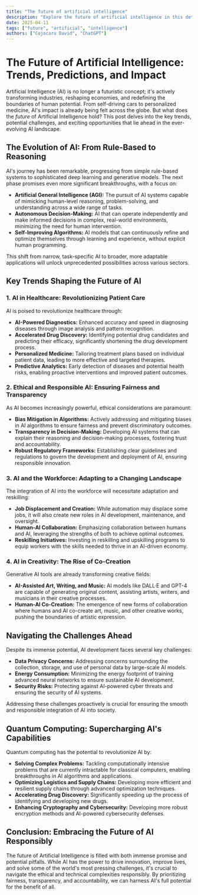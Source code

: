 ```yaml
---
title: "The future of artificial intelligence"
description: "Explore the future of artificial intelligence in this detailed guide, offering insights, strategies, and practical tips to enhance your understanding and application of the topic."
date: 2025-04-11
tags: ["future", "artificial", "intelligence"]
authors: ["Cojocaru David", "ChatGPT"]
---
```


# The Future of Artificial Intelligence: Trends, Predictions, and Impact

Artificial Intelligence (AI) is no longer a futuristic concept; it's actively transforming industries, reshaping economies, and redefining the boundaries of human potential. From self-driving cars to personalized medicine, AI's impact is already being felt across the globe. But what does the _future_ of Artificial Intelligence hold? This post delves into the key trends, potential challenges, and exciting opportunities that lie ahead in the ever-evolving AI landscape.

## The Evolution of AI: From Rule-Based to Reasoning

AI's journey has been remarkable, progressing from simple rule-based systems to sophisticated deep learning and generative models. The next phase promises even more significant breakthroughs, with a focus on:

- **Artificial General Intelligence (AGI):** The pursuit of AI systems capable of mimicking human-level reasoning, problem-solving, and understanding across a wide range of tasks.
- **Autonomous Decision-Making:** AI that can operate independently and make informed decisions in complex, real-world environments, minimizing the need for human intervention.
- **Self-Improving Algorithms:** AI models that can continuously refine and optimize themselves through learning and experience, without explicit human programming.

This shift from narrow, task-specific AI to broader, more adaptable applications will unlock unprecedented possibilities across various sectors.

## Key Trends Shaping the Future of AI

### 1. AI in Healthcare: Revolutionizing Patient Care

AI is poised to revolutionize healthcare through:

- **AI-Powered Diagnostics:** Enhanced accuracy and speed in diagnosing diseases through image analysis and pattern recognition.
- **Accelerated Drug Discovery:** Identifying potential drug candidates and predicting their efficacy, significantly shortening the drug development process.
- **Personalized Medicine:** Tailoring treatment plans based on individual patient data, leading to more effective and targeted therapies.
- **Predictive Analytics:** Early detection of diseases and potential health risks, enabling proactive interventions and improved patient outcomes.

### 2. Ethical and Responsible AI: Ensuring Fairness and Transparency

As AI becomes increasingly powerful, ethical considerations are paramount:

- **Bias Mitigation in Algorithms:** Actively addressing and mitigating biases in AI algorithms to ensure fairness and prevent discriminatory outcomes.
- **Transparency in Decision-Making:** Developing AI systems that can explain their reasoning and decision-making processes, fostering trust and accountability.
- **Robust Regulatory Frameworks:** Establishing clear guidelines and regulations to govern the development and deployment of AI, ensuring responsible innovation.

### 3. AI and the Workforce: Adapting to a Changing Landscape

The integration of AI into the workforce will necessitate adaptation and reskilling:

- **Job Displacement and Creation:** While automation may displace some jobs, it will also create new roles in AI development, maintenance, and oversight.
- **Human-AI Collaboration:** Emphasizing collaboration between humans and AI, leveraging the strengths of both to achieve optimal outcomes.
- **Reskilling Initiatives:** Investing in reskilling and upskilling programs to equip workers with the skills needed to thrive in an AI-driven economy.

### 4. AI in Creativity: The Rise of Co-Creation

Generative AI tools are already transforming creative fields:

- **AI-Assisted Art, Writing, and Music:** AI models like DALL·E and GPT-4 are capable of generating original content, assisting artists, writers, and musicians in their creative processes.
- **Human-AI Co-Creation:** The emergence of new forms of collaboration where humans and AI co-create art, music, and other creative works, pushing the boundaries of artistic expression.

## Navigating the Challenges Ahead

Despite its immense potential, AI development faces several key challenges:

- **Data Privacy Concerns:** Addressing concerns surrounding the collection, storage, and use of personal data by large-scale AI models.
- **Energy Consumption:** Minimizing the energy footprint of training advanced neural networks to ensure sustainable AI development.
- **Security Risks:** Protecting against AI-powered cyber threats and ensuring the security of AI systems.

Addressing these challenges proactively is crucial for ensuring the smooth and responsible integration of AI into society.

## Quantum Computing: Supercharging AI's Capabilities

Quantum computing has the potential to revolutionize AI by:

- **Solving Complex Problems:** Tackling computationally intensive problems that are currently intractable for classical computers, enabling breakthroughs in AI algorithms and applications.
- **Optimizing Logistics and Supply Chains:** Developing more efficient and resilient supply chains through advanced optimization techniques.
- **Accelerating Drug Discovery:** Significantly speeding up the process of identifying and developing new drugs.
- **Enhancing Cryptography and Cybersecurity:** Developing more robust encryption methods and AI-powered cybersecurity defenses.

## Conclusion: Embracing the Future of AI Responsibly

The future of Artificial Intelligence is filled with both immense promise and potential pitfalls. While AI has the power to drive innovation, improve lives, and solve some of the world's most pressing challenges, it's crucial to navigate the ethical and technical complexities responsibly. By prioritizing fairness, transparency, and accountability, we can harness AI's full potential for the benefit of all.
